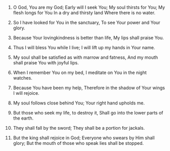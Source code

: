 
1. O God, You are my God; Early will I seek You; My soul thirsts for You; My flesh longs for You In a dry and thirsty land Where there is no water.

2. So I have looked for You in the sanctuary, To see Your power and Your glory.

3. Because Your lovingkindness is better than life, My lips shall praise You.

4. Thus I will bless You while I live; I will lift up my hands in Your name.

5. My soul shall be satisfied as with marrow and fatness, And my mouth shall praise You with joyful lips.

6. When I remember You on my bed, I meditate on You in the night watches.

7. Because You have been my help, Therefore in the shadow of Your wings I will rejoice.

8. My soul follows close behind You; Your right hand upholds me.

9. But those who seek my life, to destroy it, Shall go into the lower parts of the earth.

10. They shall fall by the sword; They shall be a portion for jackals.

11. But the king shall rejoice in God; Everyone who swears by Him shall glory; But the mouth of those who speak lies shall be stopped.


